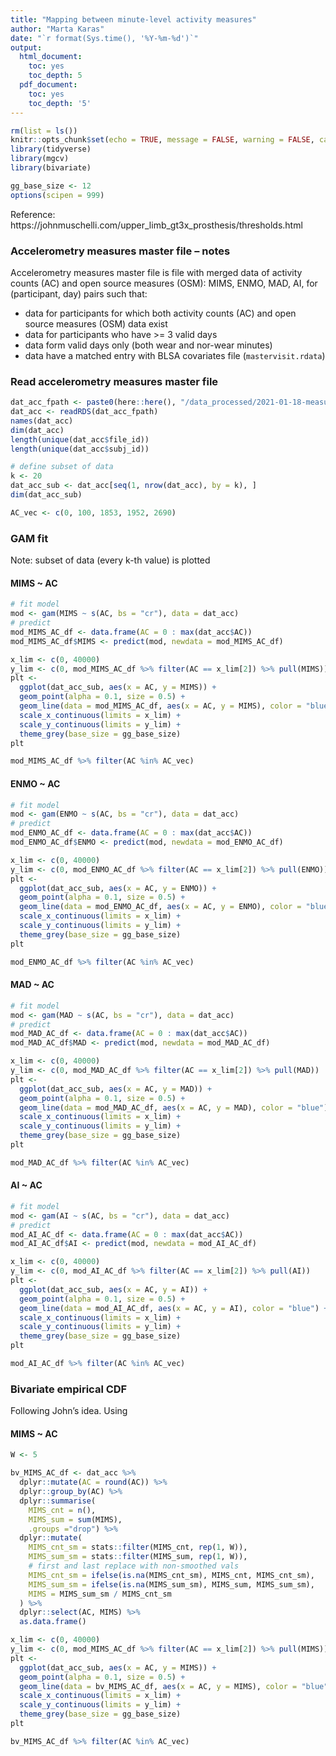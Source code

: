 ```yaml
---
title: "Mapping between minute-level activity measures"
author: "Marta Karas"
date: "`r format(Sys.time(), '%Y-%m-%d')`"
output:
  html_document:
    toc: yes
    toc_depth: 5
  pdf_document:
    toc: yes
    toc_depth: '5'
---
```


```r
rm(list = ls())
knitr::opts_chunk$set(echo = TRUE, message = FALSE, warning = FALSE, cache = TRUE)
library(tidyverse)
library(mgcv)
library(bivariate) 

gg_base_size <- 12
options(scipen = 999)
```

Reference: https://johnmuschelli.com/upper_limb_gt3x_prosthesis/thresholds.html

### Accelerometry measures master file -- notes 

Accelerometry measures master file is file with merged data of activity counts 
(AC) and open source measures (OSM): MIMS, ENMO, MAD, AI, for (participant, day)
pairs such that: 

- data for participants for which both activity counts (AC) and open source measures (OSM) data exist
- data for participants who have >= 3 valid days
- data form valid days only (both wear and nor-wear minutes)
- data have a matched entry with BLSA covariates file (`mastervisit.rdata`) 

### Read accelerometry measures master file

```r
dat_acc_fpath <- paste0(here::here(), "/data_processed/2021-01-18-measures_masterfile.rds")
dat_acc <- readRDS(dat_acc_fpath)
names(dat_acc)
dim(dat_acc)
length(unique(dat_acc$file_id))
length(unique(dat_acc$subj_id))

# define subset of data
k <- 20
dat_acc_sub <- dat_acc[seq(1, nrow(dat_acc), by = k), ]
dim(dat_acc_sub)

AC_vec <- c(0, 100, 1853, 1952, 2690)
```

### GAM fit 

Note: subset of data (every k-th value) is plotted

#### MIMS ~ AC 

```r
# fit model
mod <- gam(MIMS ~ s(AC, bs = "cr"), data = dat_acc)
# predict
mod_MIMS_AC_df <- data.frame(AC = 0 : max(dat_acc$AC))
mod_MIMS_AC_df$MIMS <- predict(mod, newdata = mod_MIMS_AC_df)
```

```r
x_lim <- c(0, 40000)
y_lim <- c(0, mod_MIMS_AC_df %>% filter(AC == x_lim[2]) %>% pull(MIMS))
plt <- 
  ggplot(dat_acc_sub, aes(x = AC, y = MIMS)) + 
  geom_point(alpha = 0.1, size = 0.5) + 
  geom_line(data = mod_MIMS_AC_df, aes(x = AC, y = MIMS), color = "blue") + 
  scale_x_continuous(limits = x_lim) + 
  scale_y_continuous(limits = y_lim) + 
  theme_grey(base_size = gg_base_size)
plt
```

```r
mod_MIMS_AC_df %>% filter(AC %in% AC_vec)
```


#### ENMO ~ AC 

```r
# fit model
mod <- gam(ENMO ~ s(AC, bs = "cr"), data = dat_acc)
# predict
mod_ENMO_AC_df <- data.frame(AC = 0 : max(dat_acc$AC))
mod_ENMO_AC_df$ENMO <- predict(mod, newdata = mod_ENMO_AC_df)
```

```r
x_lim <- c(0, 40000)
y_lim <- c(0, mod_ENMO_AC_df %>% filter(AC == x_lim[2]) %>% pull(ENMO))
plt <- 
  ggplot(dat_acc_sub, aes(x = AC, y = ENMO)) + 
  geom_point(alpha = 0.1, size = 0.5) + 
  geom_line(data = mod_ENMO_AC_df, aes(x = AC, y = ENMO), color = "blue") + 
  scale_x_continuous(limits = x_lim) + 
  scale_y_continuous(limits = y_lim) + 
  theme_grey(base_size = gg_base_size)
plt
```

```r
mod_ENMO_AC_df %>% filter(AC %in% AC_vec)
```

#### MAD ~ AC 

```r
# fit model
mod <- gam(MAD ~ s(AC, bs = "cr"), data = dat_acc)
# predict
mod_MAD_AC_df <- data.frame(AC = 0 : max(dat_acc$AC))
mod_MAD_AC_df$MAD <- predict(mod, newdata = mod_MAD_AC_df)
```

```r
x_lim <- c(0, 40000)
y_lim <- c(0, mod_MAD_AC_df %>% filter(AC == x_lim[2]) %>% pull(MAD))
plt <- 
  ggplot(dat_acc_sub, aes(x = AC, y = MAD)) + 
  geom_point(alpha = 0.1, size = 0.5) + 
  geom_line(data = mod_MAD_AC_df, aes(x = AC, y = MAD), color = "blue") + 
  scale_x_continuous(limits = x_lim) + 
  scale_y_continuous(limits = y_lim) + 
  theme_grey(base_size = gg_base_size)
plt
```

```r
mod_MAD_AC_df %>% filter(AC %in% AC_vec)
```


#### AI ~ AC 

```r
# fit model
mod <- gam(AI ~ s(AC, bs = "cr"), data = dat_acc)
# predict
mod_AI_AC_df <- data.frame(AC = 0 : max(dat_acc$AC))
mod_AI_AC_df$AI <- predict(mod, newdata = mod_AI_AC_df)
```

```r
x_lim <- c(0, 40000)
y_lim <- c(0, mod_AI_AC_df %>% filter(AC == x_lim[2]) %>% pull(AI))
plt <- 
  ggplot(dat_acc_sub, aes(x = AC, y = AI)) + 
  geom_point(alpha = 0.1, size = 0.5) + 
  geom_line(data = mod_AI_AC_df, aes(x = AC, y = AI), color = "blue") + 
  scale_x_continuous(limits = x_lim) + 
  scale_y_continuous(limits = y_lim) + 
  theme_grey(base_size = gg_base_size)
plt
```

```r
mod_AI_AC_df %>% filter(AC %in% AC_vec)
```

### Bivariate empirical CDF

Following John's idea. Using 

#### MIMS ~ AC 

```r
W <- 5

bv_MIMS_AC_df <- dat_acc %>% 
  dplyr::mutate(AC = round(AC)) %>%
  dplyr::group_by(AC) %>%
  dplyr::summarise(
    MIMS_cnt = n(),
    MIMS_sum = sum(MIMS), 
    .groups ="drop") %>%
  dplyr::mutate(
    MIMS_cnt_sm = stats::filter(MIMS_cnt, rep(1, W)),
    MIMS_sum_sm = stats::filter(MIMS_sum, rep(1, W)),
    # first and last replace with non-smoothed vals
    MIMS_cnt_sm = ifelse(is.na(MIMS_cnt_sm), MIMS_cnt, MIMS_cnt_sm),
    MIMS_sum_sm = ifelse(is.na(MIMS_sum_sm), MIMS_sum, MIMS_sum_sm),
    MIMS = MIMS_sum_sm / MIMS_cnt_sm
  ) %>%
  dplyr::select(AC, MIMS) %>%
  as.data.frame()

```

```r
x_lim <- c(0, 40000)
y_lim <- c(0, mod_MIMS_AC_df %>% filter(AC == x_lim[2]) %>% pull(MIMS))
plt <- 
  ggplot(dat_acc_sub, aes(x = AC, y = MIMS)) + 
  geom_point(alpha = 0.1, size = 0.5) + 
  geom_line(data = bv_MIMS_AC_df, aes(x = AC, y = MIMS), color = "blue") + 
  scale_x_continuous(limits = x_lim) + 
  scale_y_continuous(limits = y_lim) + 
  theme_grey(base_size = gg_base_size)
plt
```

```r
bv_MIMS_AC_df %>% filter(AC %in% AC_vec)
```

